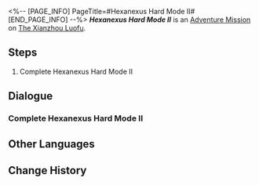 <%-- [PAGE_INFO]
PageTitle=#Hexanexus Hard Mode II#
[END_PAGE_INFO] --%>
{{Stub|Dialogue.}}
{{Mission Infobox
|id            = 8025214
|title         = 
|image         = <!--Mission Hexanexus Hard Mode II.png-->
|type          = Adventure
|event_name    = 
|chapter       = 
|requirements  = {{subst:void|<!--Unknown: {"Type":"Manual"}-->}}
|summary       = <!--official mission summary from Fate's Atlas-->
|characters    = Trailblazer
|startLocation = [[The Xianzhou Luofu]] - [[Artisanship Commission]]
|world         = The Xianzhou Luofu
|area          = Artisanship Commission
|prev          = 
|next          = 
|rewards       = 
}}
'''''Hexanexus Hard Mode II''''' is an [[Adventure Mission]] on [[The Xianzhou Luofu]].

==Steps==
# Complete Hexanexus Hard Mode II

<!--
==Gameplay Notes==

--><!--
==Trial Character==

-->
==Dialogue==
{{Stub Dialogue}}
===Complete Hexanexus Hard Mode II{{subst:void|<!--802521401-->}}===
{{Mission Description|type=adventure|location=Artisanship Commission|Complete Hexanexus Hard Mode II}}
{{Dialogue Start}}
:{{tx}}
{{Dialogue End}}

==Other Languages==
{{Other Languages
|en   = Hexanexus Hard Mode II
|zhs  = 「枘凿六合」困难模式II
|zht  = 「枘鑿六合」困難模式II
|ja   = 「枘構立方」難易度・困難II
|ko   = 「모순된 결합체」 어려움 모드 II
|es   = Hexanexus: modo difícil&nbsp;II
|fr   = Mode difficile II de l'Hexanexus
|ru   = Гексанексус - Сложный режим II
|th   = Hexanexus โหมดยาก II
|vi   = "Khối Lục Giác" Chế Độ Khó II
|de   = Hexanexus – Schwerer Modus II
|id   = "Hexanexus" Mode Sulit II
|pt   = Hexanexus - Modo Difícil II
}}

==Change History==
{{Change History|2.5}}
